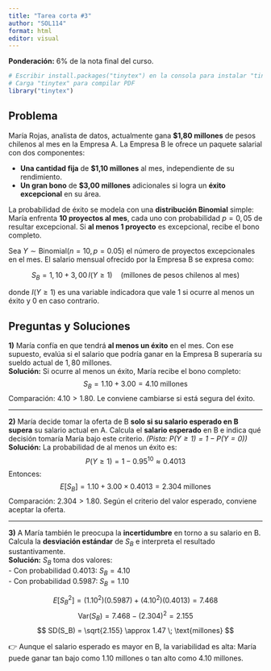 ```yaml
---
title: "Tarea corta #3"
author: "SOL114"
format: html
editor: visual
---
```


**Ponderación:** 6% de la nota final del curso.

```r
# Escribir install.packages("tinytex") en la consola para instalar "tinytex"
# Carga "tinytex" para compilar PDF
library("tinytex")
```

## Problema

María Rojas, analista de datos, actualmente gana **$1,80 millones** de pesos chilenos al mes en la Empresa A. La Empresa B le ofrece un paquete salarial con dos componentes:

-   **Una cantidad fija** de **$1,10 millones** al mes, independiente de su rendimiento.
-   **Un gran bono** de **$3,00 millones** adicionales si logra un **éxito excepcional** en su área.

La probabilidad de éxito se modela con una **distribución Binomial** simple: María enfrenta **10 proyectos al mes**, cada uno con probabilidad $p=0,05$ de resultar excepcional. Si **al menos 1 proyecto** es excepcional, recibe el bono completo. 

Sea $Y \sim \text{Binomial}(n=10, p=0.05)$ el número de proyectos excepcionales en el mes. El salario mensual ofrecido por la Empresa B se expresa como:

$$
S_B = 1{,}10 + 3{,}00\, I(Y \geq 1) \quad \text{(millones de pesos chilenos al mes)}
$$

donde $I(Y \geq 1)$ es una variable indicadora que vale 1 si ocurre al menos un éxito y 0 en caso contrario.

## Preguntas y Soluciones

**1)** María confía en que tendrá **al menos un éxito** en el mes. Con ese supuesto, evalúa si el salario que podría ganar en la Empresa B superaría su sueldo actual de $1,80$ millones.  
**Solución:** Si ocurre al menos un éxito, María recibe el bono completo:  
$$
S_B = 1.10 + 3.00 = 4.10 \; \text{millones}
$$
Comparación: $4.10 > 1.80$. Le conviene cambiarse si está segura del éxito.

---

**2)** María decide tomar la oferta de B **solo si su salario esperado en B supera** su salario actual en A. Calcula el **salario esperado** en B e indica qué decisión tomaría María bajo este criterio. *(Pista: $P(Y \geq 1) = 1 - P(Y=0)$)*  
**Solución:** La probabilidad de al menos un éxito es:  
$$
P(Y \geq 1) = 1 - 0.95^{10} \approx 0.4013
$$
Entonces:  
$$
E[S_B] = 1.10 + 3.00 \times 0.4013 = 2.304 \; \text{millones}
$$
Comparación: $2.304 > 1.80$. Según el criterio del valor esperado, conviene aceptar la oferta.

---

**3)** A María también le preocupa la **incertidumbre** en torno a su salario en B. Calcula la **desviación estándar** de $S_B$ e interpreta el resultado sustantivamente.  
**Solución:** $S_B$ toma dos valores:  
- Con probabilidad 0.4013: $S_B = 4.10$  
- Con probabilidad 0.5987: $S_B = 1.10$

$$
E[S_B^2] = (1.10^2)(0.5987) + (4.10^2)(0.4013) = 7.468
$$
$$
\text{Var}(S_B) = 7.468 - (2.304)^2 = 2.155
$$
$$
SD(S_B) = \sqrt{2.155} \approx 1.47 \; \text{millones}
$$

👉 Aunque el salario esperado es mayor en B, la variabilidad es alta: María puede ganar tan bajo como 1.10 millones o tan alto como 4.10 millones.
